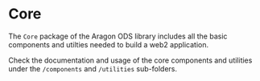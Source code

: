 
<Meta title="Core/Documentation" />

# Core

The `Core` package of the Aragon ODS library includes all the basic components and utilties needed to build a web2
application.

Check the documentation and usage of the core components and utilities under the `/components` and `/utilities`
sub-folders.

